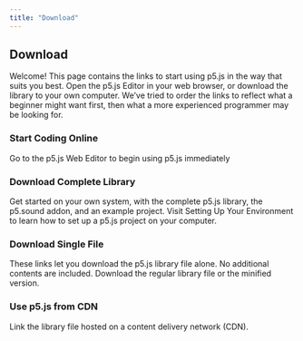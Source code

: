 ```yaml
---
title: "Download"
---
```


## Download

Welcome! This page contains the links to start using p5.js in the way that suits you best. Open the p5.js Editor in your web browser, or download the library to your own computer. We’ve tried to order the links to reflect what a beginner might want first, then what a more experienced programmer may be looking for.

### Start Coding Online
Go to the p5.js Web Editor to begin using p5.js immediately

### Download Complete Library
Get started on your own system, with the complete p5.js library, the p5.sound addon, and an example project. Visit Setting Up Your Environment to learn how to set up a p5.js project on your computer.

### Download Single File
These links let you download the p5.js library file alone. No additional contents are included. Download the regular library file or the minified version. 

### Use p5.js from CDN
Link the library file hosted on a content delivery network (CDN). 